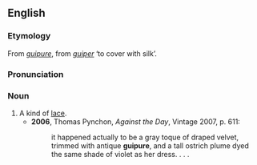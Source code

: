 ==English==
===Etymology===
From {{F.}} ''[[#French|guipure]]'', from ''[[guiper]]'' ‘to cover with silk’.

===Pronunciation===
{{IPA|/giːˈpjʊə/}}

===Noun===
{{en-noun}}

# A kind of [[lace]].
#*'''2006''', Thomas Pynchon, ''Against the Day'', Vintage 2007, p. 611:
#*:it happened actually to be a gray toque of draped velvet, trimmed with antique '''guipure''', and a tall ostrich plume dyed the same shade of violet as her dress. . . .